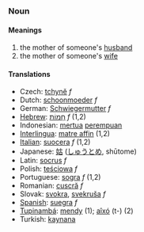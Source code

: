 ===Noun===
====Meanings====
#the mother of someone's [[husband]]
#the mother of someone's [[wife]]
====Translations====
*Czech: [[tchyně]] ''f''
*Dutch: [[schoonmoeder]] ''f''
*German: [[Schwiegermutter]] ''f''
*[[Hebrew]]: [[חָמוֹת]] ''f'' (1,2)
*Indonesian: [[mertua]] [[perempuan]]
*[[Interlingua]]: [[matre affin]] (1,2)
*[[Italian]]: [[suocera]] ''f'' (1,2)
*Japanese: [[姑]] ([[しゅうとめ]], shūtome)
*Latin: [[socrus]] ''f''
*Polish: [[teściowa]] ''f''
*Portuguese: [[sogra]] ''f'' (1,2)
*Romanian: [[cuscră]] ''f''
*Slovak: [[svokra]], [[svekruša]] ''f''
*[[Spanish]]: [[suegra]] ''f''
*[[Tupinambá]]: [[mendy]] (1); [[aîxó]] (t-) (2)
*Turkish: [[kaynana]]
